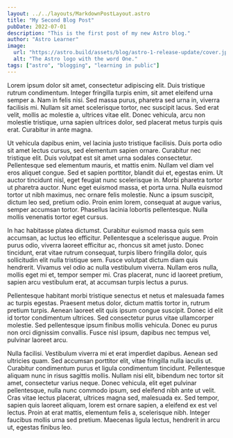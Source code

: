 ```yaml
---
layout: ../../layouts/MarkdownPostLayout.astro
title: "My Second Blog Post"
pubDate: 2022-07-01
description: "This is the first post of my new Astro blog."
author: "Astro Learner"
image:
  url: "https://astro.build/assets/blog/astro-1-release-update/cover.jpeg"
  alt: "The Astro logo with the word One."
tags: ["astro", "blogging", "learning in public"]
---
```


Lorem ipsum dolor sit amet, consectetur adipiscing elit. Duis tristique rutrum condimentum. Integer fringilla turpis enim, sit amet eleifend urna semper a. Nam in felis nisi. Sed massa purus, pharetra sed urna in, viverra facilisis mi. Nullam sit amet scelerisque tortor, nec suscipit lacus. Sed erat velit, mollis ac molestie a, ultrices vitae elit. Donec vehicula, arcu non molestie tristique, urna sapien ultrices dolor, sed placerat metus turpis quis erat. Curabitur in ante magna.

Ut vehicula dapibus enim, vel lacinia justo tristique facilisis. Duis porta odio sit amet lectus cursus, sed elementum sapien ornare. Curabitur nec tristique elit. Duis volutpat est sit amet urna sodales consectetur. Pellentesque sed elementum mauris, et mattis enim. Nullam vel diam vel eros aliquet congue. Sed et sapien porttitor, blandit dui et, egestas enim. Ut auctor tincidunt nisl, eget feugiat nunc scelerisque in. Morbi pharetra tortor ut pharetra auctor. Nunc eget euismod massa, et porta urna. Nulla euismod tortor ut nibh maximus, nec ornare felis molestie. Nunc a ipsum suscipit, dictum leo sed, pretium odio. Proin enim lorem, consequat at augue varius, semper accumsan tortor. Phasellus lacinia lobortis pellentesque. Nulla mollis venenatis tortor eget cursus.

In hac habitasse platea dictumst. Curabitur euismod massa quis sem accumsan, ac luctus leo efficitur. Pellentesque a scelerisque augue. Proin purus odio, viverra laoreet efficitur ac, rhoncus sit amet justo. Donec tincidunt, erat vitae rutrum consequat, turpis libero fringilla dolor, quis sollicitudin elit nulla tristique sem. Fusce volutpat dictum diam quis hendrerit. Vivamus vel odio ac nulla vestibulum viverra. Nullam eros nulla, mollis eget mi et, tempor semper mi. Cras placerat, nunc id laoreet pretium, sapien arcu vestibulum erat, at accumsan turpis lectus a purus.

Pellentesque habitant morbi tristique senectus et netus et malesuada fames ac turpis egestas. Praesent metus dolor, dictum mattis tortor in, rutrum pretium turpis. Aenean laoreet elit quis ipsum congue suscipit. Donec id elit id tortor condimentum ultrices. Sed consectetur purus vitae ullamcorper molestie. Sed pellentesque ipsum finibus mollis vehicula. Donec eu purus non orci dignissim convallis. Fusce nisl ipsum, dapibus nec tempus vel, pulvinar laoreet arcu.

Nulla facilisi. Vestibulum viverra mi et erat imperdiet dapibus. Aenean sed ultricies quam. Sed accumsan porttitor elit, vitae fringilla nulla iaculis ut. Curabitur condimentum purus et ligula condimentum tincidunt. Pellentesque aliquam nunc in risus sagittis mollis. Nullam nisi elit, bibendum nec tortor sit amet, consectetur varius neque. Donec vehicula, elit eget pulvinar pellentesque, nulla nunc commodo ipsum, sed eleifend nibh ante ut velit. Cras vitae lectus placerat, ultrices magna sed, malesuada ex. Sed tempor, sapien quis laoreet aliquam, lorem est ornare sapien, a eleifend ex est vel lectus. Proin at erat mattis, elementum felis a, scelerisque nibh. Integer faucibus mollis urna sed pretium. Maecenas ligula lectus, hendrerit in arcu ut, egestas finibus leo.
